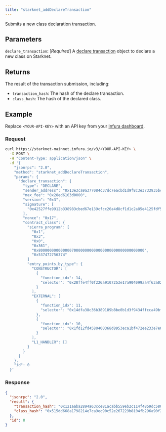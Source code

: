 ```yaml
---
title: "starknet_addDeclareTransaction"
---
```



Submits a new class declaration transaction.

## Parameters

`declare_transaction`: [*Required*] A
[declare transaction](https://docs.starknet.io/documentation/architecture_and_concepts/Network_Architecture/transactions/#declare-transaction)
object to declare a new class on Starknet.

## Returns

The result of the transaction submission, including:

- `transaction_hash`: The hash of the declare transaction.
- `class_hash`: The hash of the declared class.

## Example

Replace `<YOUR-API-KEY>` with an API key from your [Infura dashboard](https://infura.io/dashboard).

### Request

<Tabs>
<TabItem value="cURL">

```bash
curl https://starknet-mainnet.infura.io/v3/<YOUR-API-KEY> \
  -X POST \
  -H "Content-Type: application/json" \
  -d '{
    "jsonrpc": "2.0",
    "method": "starknet_addDeclareTransaction",
    "params": {
      "declare_transaction": {
        "type": "DECLARE",
        "sender_address": "0x13e3ca9a377084c37dc7eacbd1d9f8c3e3733935bcbad887c32a0e213cd6fe0",
        "max_fee": "0x28ed6103d0000",
        "version": "0x3",
        "signature": [
          "0x42527ffe9912b338983cbed67e139cfcc26a4d8cf1d1c2a85e4125fdf5f59ed", "0x636147d06fefd02ed37984b752556d4b9aefdac1a50b3df0528ec7c201ad84b"
        ],
        "nonce": "0x17",
        "contract_class": {
          "sierra_program": [
            "0x1",
            "0x3",
            "0x0",
            "0x361",
            "0x800000000000000700000000000000000000000000000000",
            "0x537472756374"
          ]
          "entry_points_by_type": {
            "CONSTRUCTOR": [
              {
                "function_idx": 14,
                "selector": "0x28ffe4ff0f226a9107253e17a904099aa4f63a02a5621de0576e5aa71bc5194"
              }
            ],
            "EXTERNAL": [
              {
                "function_idx": 11,
                "selector": "0x14dfa38c36b389189b8be0b1d3f9434ffcca49bf1a88f3658579d23d16368f"
              },
              {
                "function_idx": 10,
                "selector": "0x1fd12fd4580400368d8953eca1bf472ee233e7e06245d1ef8c176ff12bd3c4"
              }
            ],
            "L1_HANDLER": []
          }
        }
      }
    },
    "id": 0
  }'
```

</TabItem>
</Tabs>

### Response

<Tabs>
<TabItem value="JSON">

```json
{
  "jsonrpc": "2.0",
  "result": {
    "transaction_hash": "0x121aaba2894a63cce81acabb559eb2c114f4859dc5803e0b91349ec398d2eb0",
    "class_hash": "0x515dd668a1798214e7ca9ec90c52e267229b8104fb296a90f20b6f70baaef53"
  },
  "id": 0
}
```

</TabItem>
</Tabs>
